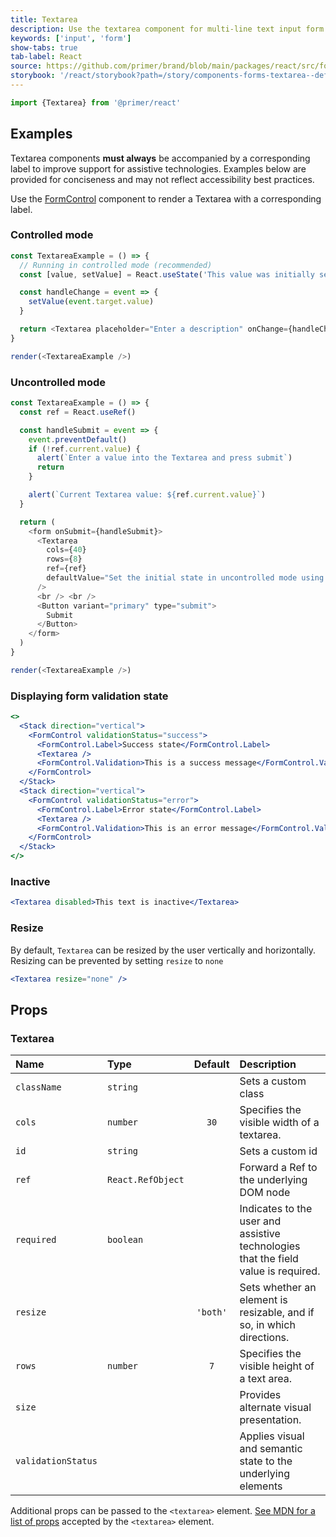 ```yaml
---
title: Textarea
description: Use the textarea component for multi-line text input form fields.
keywords: ['input', 'form']
show-tabs: true
tab-label: React
source: https://github.com/primer/brand/blob/main/packages/react/src/forms/Textarea/Textarea.tsx
storybook: '/react/storybook?path=/story/components-forms-textarea--default'
---
```



```js
import {Textarea} from '@primer/react'
```

## Examples

<Note variant="warning">

Textarea components **must always** be accompanied by a corresponding label to improve support for assistive
technologies. Examples below are provided for conciseness and may not reflect accessibility best practices.

Use the [FormControl](./FormControl) component to render a Textarea with a corresponding label.

</Note>

### Controlled mode

```javascript live noinline
const TextareaExample = () => {
  // Running in controlled mode (recommended)
  const [value, setValue] = React.useState('This value was initially set through state.')

  const handleChange = event => {
    setValue(event.target.value)
  }

  return <Textarea placeholder="Enter a description" onChange={handleChange} value={value} />
}

render(<TextareaExample />)
```

### Uncontrolled mode

```javascript live noinline
const TextareaExample = () => {
  const ref = React.useRef()

  const handleSubmit = event => {
    event.preventDefault()
    if (!ref.current.value) {
      alert(`Enter a value into the Textarea and press submit`)
      return
    }

    alert(`Current Textarea value: ${ref.current.value}`)
  }

  return (
    <form onSubmit={handleSubmit}>
      <Textarea
        cols={40}
        rows={8}
        ref={ref}
        defaultValue="Set the initial state in uncontrolled mode using the defaultValue prop"
      />
      <br /> <br />
      <Button variant="primary" type="submit">
        Submit
      </Button>
    </form>
  )
}

render(<TextareaExample />)
```

### Displaying form validation state

```jsx live
<>
  <Stack direction="vertical">
    <FormControl validationStatus="success">
      <FormControl.Label>Success state</FormControl.Label>
      <Textarea />
      <FormControl.Validation>This is a success message</FormControl.Validation>
    </FormControl>
  </Stack>
  <Stack direction="vertical">
    <FormControl validationStatus="error">
      <FormControl.Label>Error state</FormControl.Label>
      <Textarea />
      <FormControl.Validation>This is an error message</FormControl.Validation>
    </FormControl>
  </Stack>
</>
```

### Inactive

```jsx live
<Textarea disabled>This text is inactive</Textarea>
```

### Resize

By default, `Textarea` can be resized by the user vertically and horizontally. Resizing can be prevented by setting `resize` to `none`

```jsx live
<Textarea resize="none" />
```

## Props

### Textarea

| Name               | Type                             | Default  | Description                                                                        |
| :----------------- | :------------------------------- | :------: | :--------------------------------------------------------------------------------- |
| `className`        | `string`                         |          | Sets a custom class                                                                |
| `cols`             | `number`                         |   `30`   | Specifies the visible width of a textarea.                                         |
| `id`               | `string`                         |          | Sets a custom id                                                                   |
| `ref`              | `React.RefObject`                |          | Forward a Ref to the underlying DOM node                                           |
| `required`         | `boolean`                        |          | Indicates to the user and assistive technologies that the field value is required. |
| `resize`           | <TextAreaResizeProp />           | `'both'` | Sets whether an element is resizable, and if so, in which directions.              |
| `rows`             | `number`                         |   `7`    | Specifies the visible height of a text area.                                       |
| `size`             | <TextAreaSizeProp />             |          | Provides alternate visual presentation.                                            |
| `validationStatus` | <TextAreaValidationStatusProp /> |          | Applies visual and semantic state to the underlying elements                       |

Additional props can be passed to the `<textarea>` element. [See MDN for a list of props](https://developer.mozilla.org/en-US/docs/Web/HTML/Element/textarea) accepted by the `<textarea>` element.
